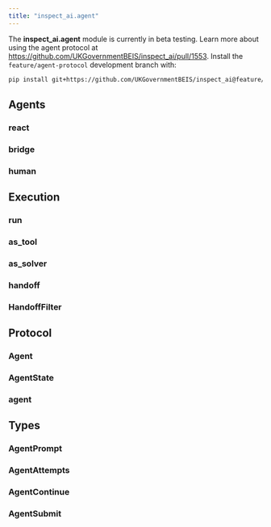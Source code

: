 ```yaml
---
title: "inspect_ai.agent"
---
```


::: {.callout-note}
The **inspect_ai.agent** module is currently in beta testing. Learn more about using the agent protocol at <https://github.com/UKGovernmentBEIS/inspect_ai/pull/1553>. Install the `feature/agent-protocol` development branch with:

```bash
pip install git+https://github.com/UKGovernmentBEIS/inspect_ai@feature/agent-protocol
```
:::


## Agents

### react
### bridge
### human

## Execution

### run
### as_tool
### as_solver
### handoff
### HandoffFilter

## Protocol

### Agent
### AgentState
### agent

## Types

### AgentPrompt
### AgentAttempts
### AgentContinue
### AgentSubmit

